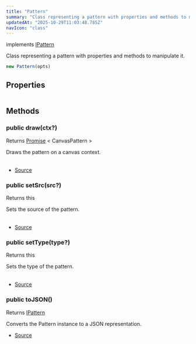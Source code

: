 ```yaml
---
title: "Pattern"
summary: "Class representing a pattern with properties and methods to manipulate it."
updatedAt: "2025-10-29T11:03:48.785Z"
navIcon: "class"
---
```



implements [IPattern](/LazyCanvas/interfaces/IPattern)

Class representing a pattern with properties and methods to manipulate it.



```typescript
new Pattern(opts)
```
<Table data={{ headers: [{"content":"Parameter","key":"parameter","sortable":true},{"content":"Type","key":"type","sortable":true},{"content":"Optional","key":"optional","sortable":true},{"content":"Description","key":"description"}], rows: [["opts","\\{\n  props: IPattern\n}","Yes","Optional properties for the pattern."]] }} />


## Properties
<Table data={{ headers: [{"content":"Name","key":"name","sortable":true},{"content":"Access Modifier","key":"access","sortable":true},{"content":"Type","key":"type","sortable":true},{"content":"Description","key":"desc"}], rows: [["fillType","public ","[any](https://developer.mozilla.org/en-US/docs/Web/JavaScript/Reference/Global_Objects/Object)","The type of fill, which is always `Pattern`."],["src","public ","[any](https://developer.mozilla.org/en-US/docs/Web/JavaScript/Reference/Global_Objects/Object)","The source of the pattern, which can be a string (URL or path) or a LazyCanvas instance."],["type","public ","[any](https://developer.mozilla.org/en-US/docs/Web/JavaScript/Reference/Global_Objects/Object)","The type of the pattern (e.g., repeat, no-repeat, etc.)."]] }} />

## Methods

### public draw(ctx?)
Returns [Promise](https://developer.mozilla.org/en-US/docs/Web/JavaScript/Reference/Global_Objects/Promise) \< CanvasPattern \>

Draws the pattern on a canvas context.



<Table data={{ headers: [{"content":"Parameter","key":"parameter","sortable":true},{"content":"Type","key":"type","sortable":true},{"content":"Optional","key":"optional","sortable":true},{"content":"Description","key":"description"}], rows: [["ctx","SKRSContext2D","Yes","The canvas rendering context."]] }} />



- [Source](https://github.com/NMMTY/LazyCanvas/blob/e5b83021346e886d435469de8abb93654e0fb45d/packages/lazycanvas/src/structures/helpers/Pattern.ts#L81)

### public setSrc(src?)
Returns this

Sets the source of the pattern.



<Table data={{ headers: [{"content":"Parameter","key":"parameter","sortable":true},{"content":"Type","key":"type","sortable":true},{"content":"Optional","key":"optional","sortable":true},{"content":"Description","key":"description"}], rows: [["src","[string](https://developer.mozilla.org/en-US/docs/Web/JavaScript/Reference/Global_Objects/String) | [LazyCanvas](/LazyCanvas/Classes/General/LazyCanvas)","Yes","The source of the pattern, which can be a string (URL or path) or a LazyCanvas instance."]] }} />



- [Source](https://github.com/NMMTY/LazyCanvas/blob/e5b83021346e886d435469de8abb93654e0fb45d/packages/lazycanvas/src/structures/helpers/Pattern.ts#L71)

### public setType(type?)
Returns this

Sets the type of the pattern.



<Table data={{ headers: [{"content":"Parameter","key":"parameter","sortable":true},{"content":"Type","key":"type","sortable":true},{"content":"Optional","key":"optional","sortable":true},{"content":"Description","key":"description"}], rows: [["type","[AnyPatternType](/LazyCanvas/types/AnyPatternType)","Yes","The type of the pattern (e.g., repeat, no-repeat)."]] }} />



- [Source](https://github.com/NMMTY/LazyCanvas/blob/e5b83021346e886d435469de8abb93654e0fb45d/packages/lazycanvas/src/structures/helpers/Pattern.ts#L61)

### public toJSON()
Returns [IPattern](/LazyCanvas/interfaces/IPattern)

Converts the Pattern instance to a JSON representation.



- [Source](https://github.com/NMMTY/LazyCanvas/blob/e5b83021346e886d435469de8abb93654e0fb45d/packages/lazycanvas/src/structures/helpers/Pattern.ts#L94)